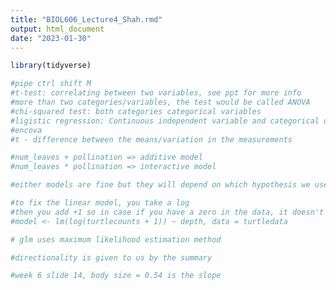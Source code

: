 ---
title: "BIOL606_Lecture4_Shah.rmd"
output: html_document
date: "2023-01-30"
---

```{r setup, include=FALSE}
library(tidyverse)
```

```{r}
#pipe ctrl shift M
#t-test: correlating between two variables, see ppt for more info
#more than two categories/variables, the test would be called ANOVA
#chi-squared test: both categories categorical variables 
#ligistic regression: Continuous independent variable and categorical dependent variable
#encova 
#t - difference between the means/variation in the measurements

#num_leaves + pollination => additive model
#num_leaves * pollination => interactive model

#either models are fine but they will depend on which hypothesis we used 

#to fix the linear model, you take a log 
#then you add +1 so in case if you have a zero in the data, it doesn't give you no results...
#model <- lm(log(turtlecounts + 1)) ~ depth, data = turtledata

# glm uses maximum likelihood estimation method 

#directionality is given to us by the summary

#week 6 slide 14, body size = 0.54 is the slope








```


```{r}








```


